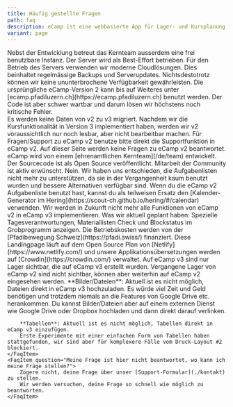 ```yaml
---
title: Häufig gestellte Fragen
path: faq
description: eCamp ist eine webbasierte App für Lager- und Kursplanung. Die Anwendung ist spezialisiert für Lager und Kurse von Jugendverbänden und für J+S-Angebote in der Sportart Lagersport/Trekking. Die Benutzung steht aber allen Interessierten offen, egal ob Jugendverband, Schullager oder andere Sportarten.
variant: page
---
```



<FaqSection title="Fragen & Antworten">
    <FaqItem question="Wie sicher sind meine Daten bei eCamp?">
        Nebst der Entwicklung betreut das Kernteam ausserdem eine frei benutzbare
        Instanz. Der Server wird als Best-Effort betrieben. Für den Betrieb des Servers verwenden wir moderne Cloudlösungen.
        Dies beinhaltet regelmässige Backups und Serverupdates. Nichtsdestotrotz
        können wir keine ununterbrochene Verfügbarkeit gewährleisten.
    </FaqItem>
    <FaqItem question="Was passiert mit eCamp v2?">
        Die ursprüngliche eCamp-Version 2 kann bis auf Weiteres unter [ecamp.pfadiluzern.ch](https://ecamp.pfadiluzern.ch) benutzt werden.
        Der Code ist aber schwer wartbar und darum lösen wir höchstens noch kritische Fehler.<br/>
        Es werden keine Daten von v2 zu v3 migriert. Nachdem wir die Kursfunktionalität in Version 3
        implementiert haben, werden wir v2 voraussichtlich nur noch lesbar, aber nicht bearbeitbar machen.
    </FaqItem>
    <FaqItem question="Ich habe eine Frage zu eCamp v2">
        Für Fragen/Support zu eCamp v2 benutze bitte direkt die Supportfunktion in
        eCamp v2. Auf dieser Seite werden keine Fragen zu eCamp v2 beantwortet.
    </FaqItem>
    <FaqItem question="Wer steht hinter eCamp?">
        eCamp wird von einem [ehrenamtlichen Kernteam](/de/team) entwickelt. Der Sourcecode ist
        als Open Source veröffentlicht. Mitarbeit der Community ist aktiv erwünscht.
    </FaqItem>
    <FaqItem question="Kann ich Aufgaben/Todos im eCamp erfassen?">
        Nein. Wir haben uns entschieden, die Aufgabenlisten nicht mehr zu unterstützen, da sie in der
        Vergangenheit kaum benutzt wurden und bessere Alternativen verfügbar sind. Wenn du die eCamp v2 Aufgabenliste benutzt
        hast, kannst du als teilweisen Ersatz den [Kalender-Generator im Hering](https://scout-ch.github.io/hering/#/calendar) verwenden.
    </FaqItem>
    <FaqItem question="Ich vermisse die Funktion…">
        Wir werden in Zukunft nicht mehr alle Funktionen von eCamp v2 in eCamp v3 implementieren. Was wir aktuell
        geplant haben: Spezielle Tagesverantwortungen, Materiallisten Check und Blockstatus im Grobprogramm anzeigen.
    </FaqItem>
    <FaqItem question="Unterstützt euch jemand finanziell?">
        Die Betriebskosten werden von der [Pfadibewegung Schweiz](https://pfadi.swiss/) finanziert.
        Diese Landingpage läuft auf dem Open Source Plan von [Netlify](https://www.netlify.com/) und
        unsere Applikationsübersetzungen werden auf [Crowdin](https://crowdin.com/) verwaltet.
    </FaqItem>
    <FaqItem question="Sind vergangene Lager auch sichtbar auf eCamp v3?">
        Auf eCamp v3 sind nur Lager sichtbar, die auf eCamp v3 erstellt wurden.
        Vergangene Lager von eCamp v2 sind nicht sichtbar, können aber weiterhin auf eCamp v2 eingesehen werden.
    </FaqItem>
    <FaqItem question="Wie kann ich Bilder/Dateien oder Tabellen einfügen?">
        **Bilder/Dateien**: Aktuell ist es nicht möglich, Dateien direkt in eCamp v3 hochzuladen.
        Es würde viel Zeit und Geld benötigen und trotzdem niemals an die Features von Google Drive etc. herankommen.
        Du kannst Bilder/Dateien aber auf einem externen Dienst wie Google Drive oder Dropbox hochladen und dann direkt darauf verlinken.

        **Tabellen**: Aktuell ist es nicht möglich, Tabellen direkt in eCamp v3 einzufügen.
        Erste Experimente mit einer einfachen Form von Tabellen haben stattgefunden, wir sind aber für komplexere Fälle vom Druck-Layout #2 blockiert.
    </FaqItem>
    <FaqItem question="Meine Frage ist hier nicht beantwortet, wo kann ich meine Frage stellen?">
        Zögere nicht, deine Frage über unser [Support-Formular](./kontakt) zu stellen.
        Wir werden versuchen, deine Frage so schnell wie möglich zu beantworten.
    </FaqItem>
</FaqSection>
